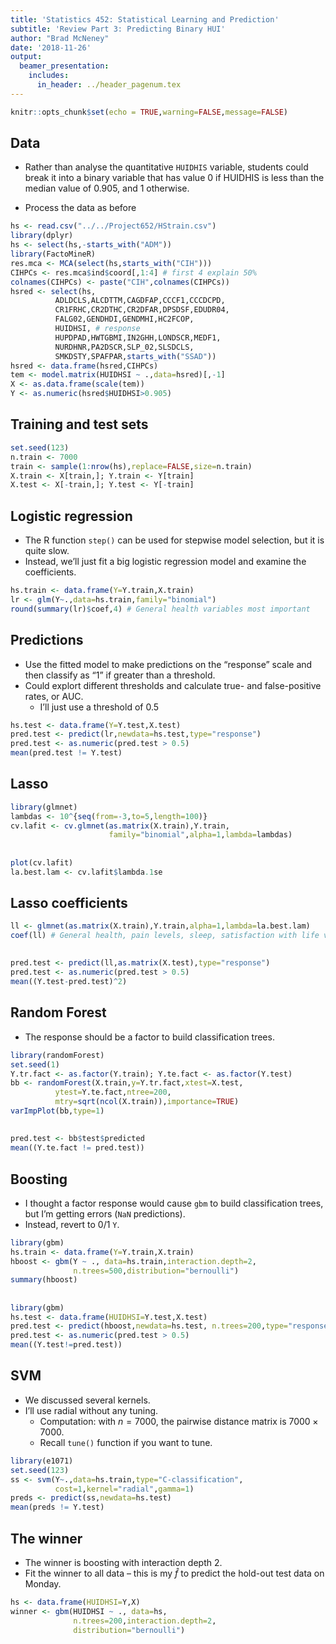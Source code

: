 ```yaml
---
title: 'Statistics 452: Statistical Learning and Prediction'
subtitle: 'Review Part 3: Predicting Binary HUI'
author: "Brad McNeney"
date: '2018-11-26'
output: 
  beamer_presentation:
    includes:
      in_header: ../header_pagenum.tex
---
```


```r
knitr::opts_chunk$set(echo = TRUE,warning=FALSE,message=FALSE)
```

## Data

* Rather than analyse the quantitative `HUIDHIS` variable, students could break it into a binary variable that has value 0 if HUIDHIS is less than the median value of 0.905, and 1 otherwise.

* Process the data as before

\tiny

```r
hs <- read.csv("../../Project652/HStrain.csv")
library(dplyr)
hs <- select(hs,-starts_with("ADM"))
library(FactoMineR)
res.mca <- MCA(select(hs,starts_with("CIH")))
CIHPCs <- res.mca$ind$coord[,1:4] # first 4 explain 50%
colnames(CIHPCs) <- paste("CIH",colnames(CIHPCs))
hsred <- select(hs,
          ADLDCLS,ALCDTTM,CAGDFAP,CCCF1,CCCDCPD,
          CR1FRHC,CR2DTHC,CR2DFAR,DPSDSF,EDUDR04,
          FALG02,GENDHDI,GENDMHI,HC2FCOP,
          HUIDHSI, # response
          HUPDPAD,HWTGBMI,IN2GHH,LONDSCR,MEDF1,
          NURDHNR,PA2DSCR,SLP_02,SLSDCLS,
          SMKDSTY,SPAFPAR,starts_with("SSAD"))
hsred <- data.frame(hsred,CIHPCs)
tem <- model.matrix(HUIDHSI ~ .,data=hsred)[,-1]
X <- as.data.frame(scale(tem))
Y <- as.numeric(hsred$HUIDHSI>0.905)
```

## Training and test sets

\scriptsize

```r
set.seed(123)
n.train <- 7000
train <- sample(1:nrow(hs),replace=FALSE,size=n.train)
X.train <- X[train,]; Y.train <- Y[train]
X.test <- X[-train,]; Y.test <- Y[-train]
```

## Logistic regression

* The R function `step()` can be
used for stepwise model selection, but
it is quite slow.
* Instead, we'll just fit a big logistic
regression model and examine the coefficients.

\scriptsize

```r
hs.train <- data.frame(Y=Y.train,X.train)
lr <- glm(Y~.,data=hs.train,family="binomial")
round(summary(lr)$coef,4) # General health variables most important
```

## Predictions

* Use the fitted model to make predictions on the "response" scale
and then classify as "1" if greater than a threshold.
* Could explort different thresholds and calculate true- and false-positive
rates, or AUC.
    + I'll just use a threshold of 0.5

\scriptsize

```r
hs.test <- data.frame(Y=Y.test,X.test)
pred.test <- predict(lr,newdata=hs.test,type="response")
pred.test <- as.numeric(pred.test > 0.5) 
mean(pred.test != Y.test)
```



## Lasso

\scriptsize

```r
library(glmnet)
lambdas <- 10^{seq(from=-3,to=5,length=100)}
cv.lafit <- cv.glmnet(as.matrix(X.train),Y.train,
                      family="binomial",alpha=1,lambda=lambdas)
```

##

\scriptsize

```r
plot(cv.lafit)
la.best.lam <- cv.lafit$lambda.1se
```

## Lasso coefficients

\tiny

```r
ll <- glmnet(as.matrix(X.train),Y.train,alpha=1,lambda=la.best.lam)
coef(ll) # General health, pain levels, sleep, satisfaction with life variables important
```

##

\scriptsize

```r
pred.test <- predict(ll,as.matrix(X.test),type="response")
pred.test <- as.numeric(pred.test > 0.5)
mean((Y.test-pred.test)^2)
```

## Random Forest 

* The response should be a factor to build
classification trees.

\scriptsize

```r
library(randomForest)
set.seed(1)
Y.tr.fact <- as.factor(Y.train); Y.te.fact <- as.factor(Y.test)
bb <- randomForest(X.train,y=Y.tr.fact,xtest=X.test,
          ytest=Y.te.fact,ntree=200,
          mtry=sqrt(ncol(X.train)),importance=TRUE)
varImpPlot(bb,type=1) 
```

##

\scriptsize

```r
pred.test <- bb$test$predicted
mean((Y.te.fact != pred.test))
```

## Boosting

* I thought a factor response would 
cause `gbm` to build classification trees,
but I'm getting errors (`NaN` predictions).
* Instead, revert to 0/1 `Y`.

\tiny

```r
library(gbm)
hs.train <- data.frame(Y=Y.train,X.train)
hboost <- gbm(Y ~ ., data=hs.train,interaction.depth=2,
              n.trees=500,distribution="bernoulli") 
summary(hboost)
```

##

\scriptsize

```r
library(gbm)
hs.test <- data.frame(HUIDHSI=Y.test,X.test)
pred.test <- predict(hboost,newdata=hs.test, n.trees=200,type="response")
pred.test <- as.numeric(pred.test > 0.5)
mean((Y.test!=pred.test))
```


## SVM

* We discussed several kernels. 
* I'll use radial without any tuning.
    + Computation: with $n=7000$, the
    pairwise distance matrix is $7000\times 7000$.
    + Recall `tune()` function if you want to tune.

```r
library(e1071)
set.seed(123)
ss <- svm(Y~.,data=hs.train,type="C-classification",
          cost=1,kernel="radial",gamma=1)
preds <- predict(ss,newdata=hs.test) 
mean(preds != Y.test)
```


## The winner

* The winner is boosting with interaction depth 2.
* Fit the winner to all data -- this is my $\hat{f}$ 
to predict the hold-out test data on Monday.

\scriptsize

```r
hs <- data.frame(HUIDHSI=Y,X)
winner <- gbm(HUIDHSI ~ ., data=hs,
              n.trees=200,interaction.depth=2,
              distribution="bernoulli") 
```
